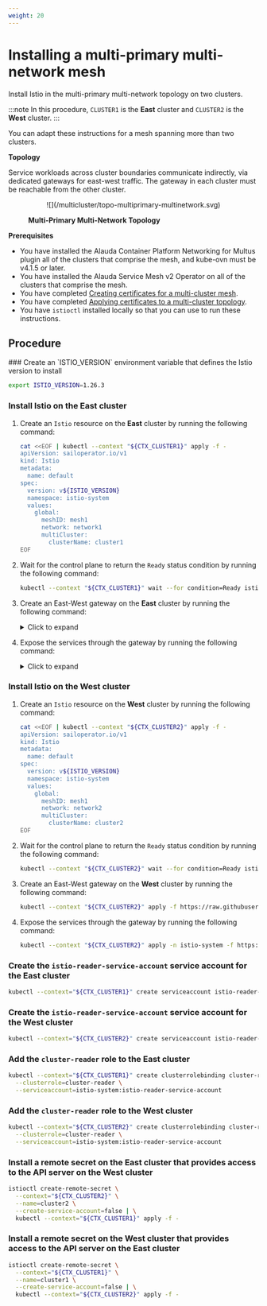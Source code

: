 ```yaml
---
weight: 20
---
```


# Installing a multi-primary multi-network mesh

Install Istio in the multi-primary multi-network topology on two clusters.

:::note
In this procedure, `CLUSTER1` is the **East** cluster and `CLUSTER2` is the **West** cluster.
:::

You can adapt these instructions for a mesh spanning more than two clusters.

**Topology**

Service workloads across cluster boundaries communicate indirectly, via dedicated gateways for east-west traffic.
The gateway in each cluster must be reachable from the other cluster.

<figure>
  <p align="center" width="100%">
    ![](/multicluster/topo-multiprimary-multinetwork.svg)
    <figcaption><strong>Multi-Primary Multi-Network Topology</strong></figcaption>
  </p>
</figure>

**Prerequisites**

- You have installed the Alauda Container Platform Networking for Multus plugin all of the clusters that comprise the mesh, and kube-ovn must be v4.1.5 or later.
- You have installed the Alauda Service Mesh v2 Operator on all of the clusters that comprise the mesh.
- You have completed [Creating certificates for a multi-cluster mesh](./configuration-overview.mdx#creating-certificates-for-a-multi-cluster-mesh).
- You have completed [Applying certificates to a multi-cluster topology](./configuration-overview.mdx#applying-certificates-to-a-multi-network-multi-cluster-mesh).
- You have `istioctl` installed locally so that you can use to run these instructions.

## Procedure

<Steps>
  ### Create an `ISTIO_VERSION` environment variable that defines the Istio version to install

  ```bash
  export ISTIO_VERSION=1.26.3
  ```

  ### Install Istio on the **East** cluster

  1. Create an `Istio` resource on the **East** cluster by running the following command:

     ```bash
     cat <<EOF | kubectl --context "${CTX_CLUSTER1}" apply -f -
     apiVersion: sailoperator.io/v1
     kind: Istio
     metadata:
       name: default
     spec:
       version: v${ISTIO_VERSION}
       namespace: istio-system
       values:
         global:
           meshID: mesh1
           network: network1
           multiCluster:
             clusterName: cluster1
     EOF
     ```

  2. Wait for the control plane to return the `Ready` status condition by running the following command:

     ```bash
     kubectl --context "${CTX_CLUSTER1}" wait --for condition=Ready istio/default --timeout=3m
     ```

  3. Create an East-West gateway on the **East** cluster by running the following command:

     <details>
       <summary>Click to expand</summary>

       ```bash
       kubectl --context "${CTX_CLUSTER1}" apply -f https://raw.githubusercontent.com/alauda-mesh/sail-operator/main/docs/deployment-models/resources/east-west-gateway-net1.yaml
       ```
     </details>

  4. Expose the services through the gateway by running the following command:

     <details>
       <summary>Click to expand</summary>

       ```bash
       kubectl --context "${CTX_CLUSTER1}" apply -n istio-system -f https://raw.githubusercontent.com/alauda-mesh/sail-operator/main/docs/deployment-models/resources/expose-services.yaml
       ```
     </details>

  ### Install Istio on the **West** cluster

  1. Create an `Istio` resource on the **West** cluster by running the following command:

     ```bash
     cat <<EOF | kubectl --context "${CTX_CLUSTER2}" apply -f -
     apiVersion: sailoperator.io/v1
     kind: Istio
     metadata:
       name: default
     spec:
       version: v${ISTIO_VERSION}
       namespace: istio-system
       values:
         global:
           meshID: mesh1
           network: network2
           multiCluster:
             clusterName: cluster2
     EOF
     ```

  2. Wait for the control plane to return the `Ready` status condition by running the following command:

     ```bash
     kubectl --context "${CTX_CLUSTER2}" wait --for condition=Ready istio/default --timeout=3m
     ```

  3. Create an East-West gateway on the **West** cluster by running the following command:

     ```bash
     kubectl --context "${CTX_CLUSTER2}" apply -f https://raw.githubusercontent.com/alauda-mesh/sail-operator/main/docs/deployment-models/resources/east-west-gateway-net2.yaml
     ```

  4. Expose the services through the gateway by running the following command:

     ```bash
     kubectl --context "${CTX_CLUSTER2}" apply -n istio-system -f https://raw.githubusercontent.com/alauda-mesh/sail-operator/main/docs/deployment-models/resources/expose-services.yaml
     ```

  ### Create the `istio-reader-service-account` service account for the **East** cluster

  ```bash
  kubectl --context="${CTX_CLUSTER1}" create serviceaccount istio-reader-service-account -n istio-system
  ```

  ### Create the `istio-reader-service-account` service account for the **West** cluster

  ```bash
  kubectl --context="${CTX_CLUSTER2}" create serviceaccount istio-reader-service-account -n istio-system
  ```

  ### Add the `cluster-reader` role to the **East** cluster

  ```bash
  kubectl --context="${CTX_CLUSTER1}" create clusterrolebinding cluster-reader-istio-reader-sa \
    --clusterrole=cluster-reader \
    --serviceaccount=istio-system:istio-reader-service-account
  ```

  ### Add the `cluster-reader` role to the **West** cluster

  ```bash
  kubectl --context="${CTX_CLUSTER2}" create clusterrolebinding cluster-reader-istio-reader-sa \
    --clusterrole=cluster-reader \
    --serviceaccount=istio-system:istio-reader-service-account
  ```

  ### Install a remote secret on the **East** cluster that provides access to the API server on the **West** cluster

  ```bash
  istioctl create-remote-secret \
    --context="${CTX_CLUSTER2}" \
    --name=cluster2 \
    --create-service-account=false | \
    kubectl --context="${CTX_CLUSTER1}" apply -f -
  ```

  ### Install a remote secret on the **West** cluster that provides access to the API server on the **East** cluster

  ```bash
  istioctl create-remote-secret \
    --context="${CTX_CLUSTER1}" \
    --name=cluster1 \
    --create-service-account=false | \
    kubectl --context="${CTX_CLUSTER2}" apply -f -
  ```
</Steps>
